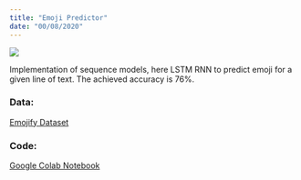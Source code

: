 ```yaml
---
title: "Emoji Predictor"
date: "00/08/2020"
---
```

::: {layout="[30,70]"}

![](../../images/emoji.webp)

:::

Implementation of sequence models, here LSTM RNN to predict emoji for a given line of text. The achieved accuracy is  76%.

### Data:
[Emojify Dataset](https://www.kaggle.com/datasets/alvinrindra/emojify)

### Code:
[Google Colab Notebook](https://colab.research.google.com/drive/1j0XXMne7iM4jtpvwa-hDKC2_4d-_jngE?usp=sharing)


